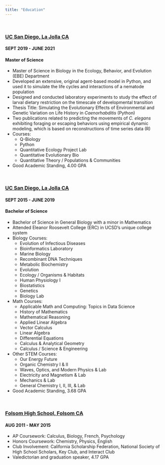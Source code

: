 ```yaml
---
title: "Education"
---
```


\  

### [UC San Diego, La Jolla CA](https://ucsd.edu/)
#### SEPT 2019 - JUNE 2021
#### Master of Science
- Master of Science in Biology in the Ecology, Behavior, and Evolution (EBE) Department
- Developed an extensive, original agent-based model in Python, and used it to simulate the life cycles and interactions of a nematode population
- Designed and conducted laboratory experiments to study the effect of larval dietary restriction on the timescale of developmental transition
- Thesis Title: Simulating the Evolutionary Effects of Environmental and Genetic Variation on Life History in *Caenorhabditis* (Python)
- Two publications related to predicting the movements of *C. elegans* exhibiting foraging or escaping behaviors using empirical dynamic modeling, which is based on reconstructions of time series data (R)
- Courses:
  - Q-Biology
  - Python
  - Quantitative Ecology Project Lab
  - Quantitative Evolutionary Bio
  - Quantitative Theory / Populations & Communities
- Good Academic Standing, 4.00 GPA

\  

### [UC San Diego, La Jolla CA](https://ucsd.edu/)
#### SEPT 2015 - JUNE 2019
#### Bachelor of Science
- Bachelor of Science in General Biology with a minor in Mathematics
- Attended Eleanor Roosevelt College (ERC) in UCSD's unique college system
- Biology Courses:
  - Evolution of Infectious Diseases
  - Bioinformatics Laboratory
  - Marine Biology
  - Recombinant DNA Techniques
  - Metabolic Biochemistry
  - Evolution
  - Ecology / Organisms & Habitats
  - Human Physiology I
  - Biostatistics
  - Genetics
  - Biology Lab
- Math Courses:
  - Applicable Math and Computing: Topics in Data Science
  - History of Mathematics
  - Mathematical Reasoning
  - Applied Linear Algebra
  - Vector Calculus
  - Linear Algebra
  - Differential Equations
  - Calculus & Analytical Geometry
  - Calculus / Science & Engineering
- Other STEM Courses:
  - Our Energy Future
  - Organic Chemistry I & II
  - Waves, Optics, and Modern Physics & Lab
  - Electricity and Magnetism & Lab
  - Mechanics & Lab
  - General Chemistry I, II, III, & Lab
- Good Academic Standing, 3.68 GPA

\  

### [Folsom High School, Folsom CA](https://www.fcusd.org/fhs)
#### AUG 2011 - MAY 2015
- AP Coursework: Calculus, Biology, French, Psychology
- Honors Coursework: Chemistry, Physics, English
- Club Involvement: California Scholarship Federation, National Society of High School Scholars, Key Club, and Interact Club
- Valedictorian and graduation speaker, 4.17 GPA